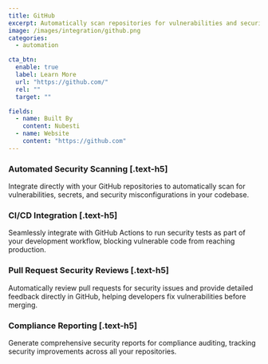```yaml
---
title: GitHub
excerpt: Automatically scan repositories for vulnerabilities and security issues in your CI/CD pipeline
image: /images/integration/github.png
categories:
  - automation

cta_btn:
  enable: true
  label: Learn More
  url: "https://github.com/"
  rel: ""
  target: ""

fields:
  - name: Built By
    content: Nubesti
  - name: Website
    content: "https://github.com"
---
```


<Gallery>
  <GalleryItem
    image_src="/integration/images/1.jpg"
    image_alt="example alt text"
    video_src="LXb3EKWsInQ"
    image_source="content-collection"
  />
  <GalleryItem
    width="1/2"
    image_src="/integration/images/2.jpg"
    image_alt="example alt text"
    image_source="content-collection"
  />
  <GalleryItem
    width="1/2"
    image_src="/integration/images/3.jpg"
    image_alt="example alt text"
    image_source="content-collection"
  />
</Gallery>

### Automated Security Scanning [.text-h5]

Integrate directly with your GitHub repositories to automatically scan for vulnerabilities, secrets, and security misconfigurations in your codebase.

### CI/CD Integration [.text-h5]

Seamlessly integrate with GitHub Actions to run security tests as part of your development workflow, blocking vulnerable code from reaching production.

### Pull Request Security Reviews [.text-h5]

Automatically review pull requests for security issues and provide detailed feedback directly in GitHub, helping developers fix vulnerabilities before merging.

### Compliance Reporting [.text-h5]

Generate comprehensive security reports for compliance auditing, tracking security improvements across all your repositories.
